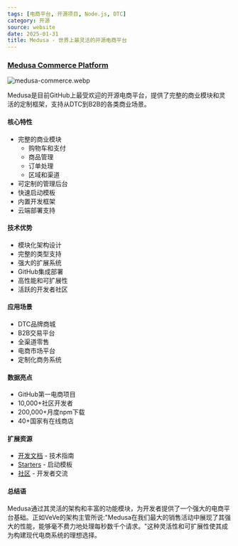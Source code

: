 ```yaml
---
tags: [电商平台, 开源项目, Node.js, DTC]
category: 开源
source: website
date: 2025-01-31
title: Medusa - 世界上最灵活的开源电商平台
---
```


### [Medusa Commerce Platform](https://medusajs.com/)

![medusa-commerce.webp](https://img.mengpeng.tech/i/2025/02/07/67a5e2ed1d6f1.webp)

Medusa是目前GitHub上最受欢迎的开源电商平台，提供了完整的商业模块和灵活的定制框架，支持从DTC到B2B的各类商业场景。

#### 核心特性

- 完整的商业模块
  - 购物车和支付
  - 商品管理
  - 订单处理
  - 区域和渠道
- 可定制的管理后台
- 快速启动模板
- 内置开发框架
- 云端部署支持

#### 技术优势

- 模块化架构设计
- 完整的类型支持
- 强大的扩展系统
- GitHub集成部署
- 高性能和可扩展性
- 活跃的开发者社区

#### 应用场景

- DTC品牌商城
- B2B交易平台
- 全渠道零售
- 电商市场平台
- 定制化商务系统

#### 数据亮点

- GitHub第一电商项目
- 10,000+社区开发者
- 200,000+月度npm下载
- 40+国家有在线商店

#### 扩展资源

- [开发文档](https://docs.medusajs.com/) - 技术指南
- [Starters](https://medusajs.com/starters) - 启动模板
- [社区](https://discord.gg/medusajs) - 开发者交流

#### 总结语

Medusa通过其灵活的架构和丰富的功能模块，为开发者提供了一个强大的电商平台基础。正如VeVe的架构主管所说:"Medusa在我们最大的销售活动中展现了其强大的性能，能够毫不费力地处理每秒数千个请求。"这种灵活性和可扩展性使其成为构建现代电商系统的理想选择。 